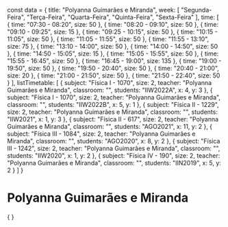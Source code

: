 const data = {
  title: "Polyanna Guimarães e Miranda",
  week: [
    "Segunda-Feira",
    "Terça-Feira",
    "Quarta-Feira",
    "Quinta-Feira",
    "Sexta-Feira"
  ],
  time: [
    {
      time: "07:30 - 08:20",
      size: 50
    },
    {
      time: "08:20 - 09:10",
      size: 50
    },
    {
      time: "09:10 - 09:25",
      size: 15
    },
    {
      time: "09:25 - 10:15",
      size: 50
    },
    {
      time: "10:15 - 11:05",
      size: 50
    },
    {
      time: "11:05 - 11:55",
      size: 50
    },
    {
      time: "11:55 - 13:10",
      size: 75
    },
    {
      time: "13:10 - 14:00",
      size: 50
    },
    {
      time: "14:00 - 14:50",
      size: 50
    },
    {
      time: "14:50 - 15:05",
      size: 15
    },
    {
      time: "15:05 - 15:55",
      size: 50
    },
    {
      time: "15:55 - 16:45",
      size: 50
    },
    {
      time: "16:45 - 19:00",
      size: 135
    },
    {
      time: "19:00 - 19:50",
      size: 50
    },
    {
      time: "19:50 - 20:40",
      size: 50
    },
    {
      time: "20:40 - 21:00",
      size: 20
    },
    {
      time: "21:00 - 21:50",
      size: 50
    },
    {
      time: "21:50 - 22:40",
      size: 50
    }
  ],
  listTimetable: [
    {
      subject: "Física I - 1070",
      size: 2,
      teacher: "Polyanna Guimarães e Miranda",
      classroom: "",
      students: "IIW2022A",
      x: 4,
      y: 3
    },
    {
      subject: "Física I - 1070",
      size: 2,
      teacher: "Polyanna Guimarães e Miranda",
      classroom: "",
      students: "IIW2022B",
      x: 5,
      y: 1
    },
    {
      subject: "Física II - 1229",
      size: 2,
      teacher: "Polyanna Guimarães e Miranda",
      classroom: "",
      students: "IIW2021",
      x: 1,
      y: 3
    },
    {
      subject: "Física II - 617",
      size: 2,
      teacher: "Polyanna Guimarães e Miranda",
      classroom: "",
      students: "AGO2021",
      x: 11,
      y: 2
    },
    {
      subject: "Física III - 1084",
      size: 2,
      teacher: "Polyanna Guimarães e Miranda",
      classroom: "",
      students: "AGO2020",
      x: 8,
      y: 2
    },
    {
      subject: "Física III - 1242",
      size: 2,
      teacher: "Polyanna Guimarães e Miranda",
      classroom: "",
      students: "IIW2020",
      x: 1,
      y: 2
    },
    {
      subject: "Física IV - 190",
      size: 2,
      teacher: "Polyanna Guimarães e Miranda",
      classroom: "",
      students: "IIN2019",
      x: 5,
      y: 2
    }
  ]
}

# Polyanna Guimarães e Miranda

<div>
    {
        <Grid
            title={data.title}
            weekDays={data.week}
            time={data.time}
            listClasses={data.listTimetable}
        />
    }
</div>